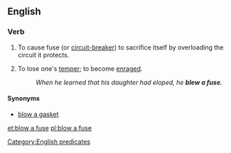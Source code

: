 ==English==

===Verb===
{{en-verb|inf=to [[blow]] [[a]] [[fuse]]|blows a fuse|blowing a fuse|blew a fuse|blown a fuse}}

# To cause fuse (or [[circuit-breaker]]) to sacrifice itself by overloading the circuit it protects.
# {{idiomatic}} To lose one's [[temper]]; to become [[enraged]].
#: ''When he learned that his daughter had eloped, he '''blew a fuse'''.''

====Synonyms====
* [[blow a gasket]]

[[Category:English predicates]]

[[et:blow a fuse]]
[[pl:blow a fuse]]
